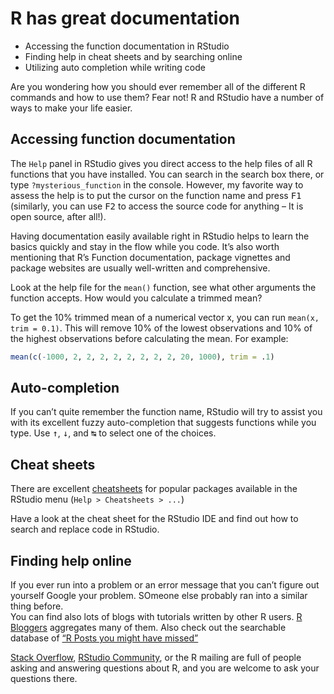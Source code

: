 # R has great documentation

::: {.goals}
-   Accessing the function documentation in RStudio
-   Finding help in cheat sheets and by searching online
-   Utilizing auto completion while writing code
:::

Are you wondering how you should ever remember all of the different R commands and how to
use them? Fear not! R and RStudio have a number of ways to make your life easier.

## Accessing function documentation

The `Help` panel in RStudio gives you direct access to the help files of all R functions
that you have installed. You can search in the search box there, or type
`?mysterious_function` in the console. However, my favorite way to assess the help is to
put the cursor on the function name and press <kbd>F1</kbd> (similarly, you can use
<kbd>F2</kbd> to access the source code for anything -- It is open source, after all!).

Having documentation easily available right in RStudio helps to learn the basics quickly
and stay in the flow while you code. It's also worth mentioning that R's Function
documentation, package vignettes and package websites are usually well-written and
comprehensive.

::: {.exercise}
Look at the help file for the `mean()` function, see what other arguments the function
accepts. How would you calculate a trimmed mean?

::: {.answer}
To get the 10% trimmed mean of a numerical vector x, you can run `mean(x, trim = 0.1)`.
This will remove 10% of the lowest observations and 10% of the highest observations before
calculating the mean. For example:

```r
mean(c(-1000, 2, 2, 2, 2, 2, 2, 2, 2, 20, 1000), trim = .1)
```
:::
:::

## Auto-completion

If you can't quite remember the function name, RStudio will try to assist you with its
excellent fuzzy auto-completion that suggests functions while you type. Use <kbd>↑</kbd>,
<kbd>↓</kbd>, and <kbd>↹</kbd> to select one of the choices.

## Cheat sheets

There are excellent [cheatsheets](https://www.rstudio.com/resources/cheatsheets/) for
popular packages available in the RStudio menu (`Help > Cheatsheets > ...`)

::: {.exercise}
Have a look at the cheat sheet for the RStudio IDE and find out how to search and replace
code in RStudio.
:::

## Finding help online

If you ever run into a problem or an error message that you can't figure out yourself Google your problem. SOmeone else probably ran into a similar thing before.  
You can find also lots of blogs with tutorials written by other R users. [R Bloggers](https://www.r-bloggers.com/) aggregates many of them. Also check out the searchable database of ["R Posts you might have missed"](https://alastairrushworth.github.io/searchable/searchable.html)

[Stack Overflow](https://stackoverflow.com/questions/tagged/r), [RStudio
Community](https://community.rstudio.com/), or the R mailing are full of people asking and answering questions about R, and you are welcome to ask your questions there. 
